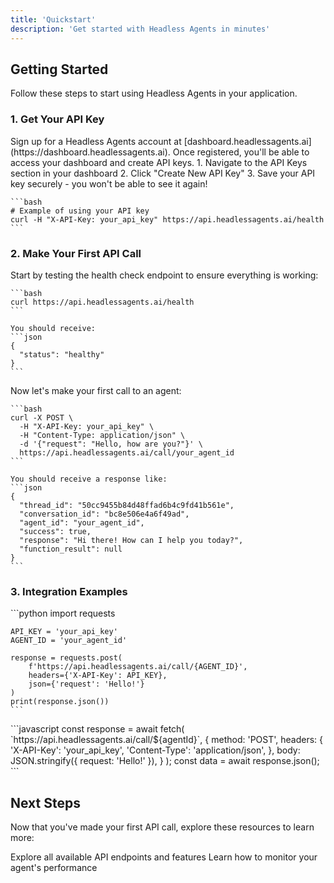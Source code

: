 ```yaml
---
title: 'Quickstart'
description: 'Get started with Headless Agents in minutes'
---
```


## Getting Started

Follow these steps to start using Headless Agents in your application.

### 1. Get Your API Key

<AccordionGroup>
  <Accordion icon="key" title="Create an account">
    Sign up for a Headless Agents account at [dashboard.headlessagents.ai](https://dashboard.headlessagents.ai).
    Once registered, you'll be able to access your dashboard and create API keys.
  </Accordion>
  <Accordion icon="lock" title="Generate API Key">
    1. Navigate to the API Keys section in your dashboard
    2. Click "Create New API Key"
    3. Save your API key securely - you won't be able to see it again!
    
    ```bash
    # Example of using your API key
    curl -H "X-API-Key: your_api_key" https://api.headlessagents.ai/health
    ```
  </Accordion>
</AccordionGroup>

### 2. Make Your First API Call

<AccordionGroup>
  <Accordion icon="heart-pulse" title="Test the connection">
    Start by testing the health check endpoint to ensure everything is working:

    ```bash
    curl https://api.headlessagents.ai/health
    ```

    You should receive:
    ```json
    {
      "status": "healthy"
    }
    ```
  </Accordion>
  <Accordion icon="message-bot" title="Call an agent">
    Now let's make your first call to an agent:

    ```bash
    curl -X POST \
      -H "X-API-Key: your_api_key" \
      -H "Content-Type: application/json" \
      -d '{"request": "Hello, how are you?"}' \
      https://api.headlessagents.ai/call/your_agent_id
    ```

    You should receive a response like:
    ```json
    {
      "thread_id": "50cc9455b84d48ffad6b4c9fd41b561e",
      "conversation_id": "bc8e506e4a6f49ad",
      "agent_id": "your_agent_id",
      "success": true,
      "response": "Hi there! How can I help you today?",
      "function_result": null
    }
    ```
  </Accordion>
</AccordionGroup>

### 3. Integration Examples

<CardGroup>
  <Card
    title="Python"
    icon="python"
  >
    ```python
    import requests

    API_KEY = 'your_api_key'
    AGENT_ID = 'your_agent_id'

    response = requests.post(
        f'https://api.headlessagents.ai/call/{AGENT_ID}',
        headers={'X-API-Key': API_KEY},
        json={'request': 'Hello!'}
    )
    print(response.json())
    ```
  </Card>
  <Card
    title="JavaScript"
    icon="js"
  >
    ```javascript
    const response = await fetch(
      `https://api.headlessagents.ai/call/${agentId}`,
      {
        method: 'POST',
        headers: {
          'X-API-Key': 'your_api_key',
          'Content-Type': 'application/json',
        },
        body: JSON.stringify({
          request: 'Hello!'
        }),
      }
    );
    const data = await response.json();
    ```
  </Card>
</CardGroup>

## Next Steps

Now that you've made your first API call, explore these resources to learn more:

<CardGroup>
  <Card
    title="API Reference"
    icon="code"
    href="/api-reference/introduction"
  >
    Explore all available API endpoints and features
  </Card>
  <Card
    title="View Statistics"
    icon="chart-line"
    href="/api-reference/endpoint/stats"
  >
    Learn how to monitor your agent's performance
  </Card>
</CardGroup>
